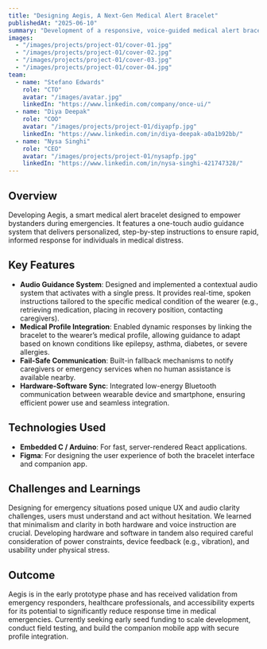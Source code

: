 ```yaml
---
title: "Designing Aegis, A Next-Gen Medical Alert Bracelet"
publishedAt: "2025-06-10"
summary: "Development of a responsive, voice-guided medical alert bracelet integrating wearable hardware and mobile software to provide real-time emergency instruction for bystanders."
images:
  - "/images/projects/project-01/cover-01.jpg"
  - "/images/projects/project-01/cover-02.jpg"
  - "/images/projects/project-01/cover-03.jpg"
  - "/images/projects/project-01/cover-04.jpg"
team:
  - name: "Stefano Edwards"
    role: "CTO"
    avatar: "/images/avatar.jpg"
    linkedIn: "https://www.linkedin.com/company/once-ui/"
  - name: "Diya Deepak"
    role: "COO"
    avatar: "/images/projects/project-01/diyapfp.jpg"
    linkedIn: "https://www.linkedin.com/in/diya-deepak-a0a1b92bb/"
  - name: "Nysa Singhi"
    role: "CEO"
    avatar: "/images/projects/project-01/nysapfp.jpg"
    linkedIn: "https://www.linkedin.com/in/nysa-singhi-421747328/"
---
```


## Overview

Developing Aegis, a smart medical alert bracelet designed to empower bystanders during emergencies. It features a one-touch audio guidance system that delivers personalized, step-by-step instructions to ensure rapid, informed response for individuals in medical distress.

## Key Features

- **Audio Guidance System**: Designed and implemented a contextual audio system that activates with a single press. It provides real-time, spoken instructions tailored to the specific medical condition of the wearer (e.g., retrieving medication, placing in recovery position, contacting caregivers).
- **Medical Profile Integration**: Enabled dynamic responses by linking the bracelet to the wearer’s medical profile, allowing guidance to adapt based on known conditions like epilepsy, asthma, diabetes, or severe allergies.
- **Fail-Safe Communication**: Built-in fallback mechanisms to notify caregivers or emergency services when no human assistance is available nearby.
- **Hardware-Software Sync**: Integrated low-energy Bluetooth communication between wearable device and smartphone, ensuring efficient power use and seamless integration.

## Technologies Used

- **Embedded C / Arduino**: For fast, server-rendered React applications.
- **Figma**: For designing the user experience of both the bracelet interface and companion app.

## Challenges and Learnings

Designing for emergency situations posed unique UX and audio clarity challenges, users must understand and act without hesitation. We learned that minimalism and clarity in both hardware and voice instruction are crucial. Developing hardware and software in tandem also required careful consideration of power constraints, device feedback (e.g., vibration), and usability under physical stress.

## Outcome

Aegis is in the early prototype phase and has received validation from emergency responders, healthcare professionals, and accessibility experts for its potential to significantly reduce response time in medical emergencies. Currently seeking early seed funding to scale development, conduct field testing, and build the companion mobile app with secure profile integration.
